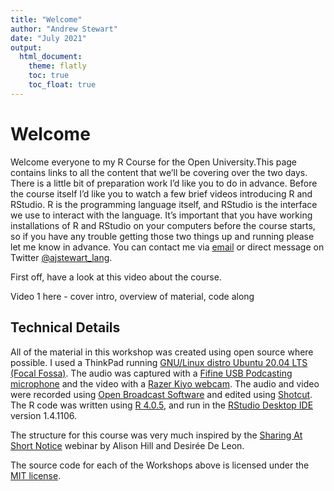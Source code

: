 ```yaml
---
title: "Welcome"
author: "Andrew Stewart"
date: "July 2021"
output: 
  html_document:
    theme: flatly
    toc: true
    toc_float: true
---
```

# Welcome

Welcome everyone to my R Course for the Open University.This page contains links to all the content that we'll be covering over the two days. There is a little bit of preparation work I'd like you to do in advance. Before the course itself I'd like you to watch a few brief videos introducing R and RStudio. R is the programming language itself, and RStudio is the interface we use to interact with the language. It's important that you have working installations of R and RStudio on your computers before the course starts, so if you have any trouble getting those two things up and running please let me know in advance. You can contact me via [email](emailto:drandrewjstewart@gmail.com) or direct message on Twitter [@ajstewart_lang](https://twitter.com/ajstewart_lang). 

First off, have a look at this video about the course.

Video 1 here - cover intro, overview of material, code along



## Technical Details
All of the material in this workshop was created using open source where possible. I used a ThinkPad running [GNU/Linux distro Ubuntu 20.04 LTS (Focal Fossa)](https://releases.ubuntu.com/20.04/). The audio was captured with a [Fifine USB Podcasting microphone](https://www.amazon.co.uk/Condenser-Microphone-Recording-Interface-Power-K669/dp/B01N034RTC/ref=sr_1_1_sspa?crid=141Z8ED4VGCVD&dchild=1&keywords=fifine+usb+podcast+condenser+microphone&qid=1594989611&sprefix=fifne+usb%2Caps%2C162&sr=8-1-spons&psc=1&spLa=ZW5jcnlwdGVkUXVhbGlmaWVyPUFFMzAxOE5DUDJIREwmZW5jcnlwdGVkSWQ9QTA4MzA2NjIxVU40MlhNMFNCTDhWJmVuY3J5cHRlZEFkSWQ9QTA5NDI2OTQxOFY0R002UVJBS1AzJndpZGdldE5hbWU9c3BfYXRmJmFjdGlvbj1jbGlja1JlZGlyZWN0JmRvTm90TG9nQ2xpY2s9dHJ1ZQ==) and the video with a [Razer Kiyo webcam](https://www.amazon.co.uk/Razer-Streaming-Adjustable-Brightness-Microphone/dp/B076QK6489/ref=sr_1_3?dchild=1&keywords=razer+kiyo&qid=1594989677&sr=8-3). The audio and video were recorded using [Open Broadcast Software](https://obsproject.com/) and edited using [Shotcut](https://shotcut.org/). The R code was written using [R 4.0.5](https://www.r-project.org/), and run in the [RStudio Desktop IDE](https://rstudio.com/products/rstudio/download/) version 1.4.1106.

The structure for this course was very much inspired by the [Sharing At Short Notice](https://rstudio.com/resources/webinars/sharing-on-short-notice-how-to-get-your-materials-online-with-r-markdown/) webinar by Alison Hill and Desirée De Leon.

The source code for each of the Workshops above is licensed under the [MIT license](https://opensource.org/licenses/MIT).